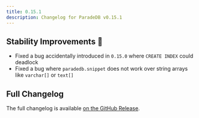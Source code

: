 ```yaml
---
title: 0.15.1
description: Changelog for ParadeDB v0.15.1
---
```


## Stability Improvements 💪

- Fixed a bug accidentally introduced in `0.15.0` where `CREATE INDEX` could deadlock
- Fixed a bug where `paradedb.snippet` does not work over string arrays like `varchar[]` or `text[]`

## Full Changelog

The full changelog is available [on the GitHub Release](https://github.com/paradedb/paradedb/releases/tag/v0.15.1).

